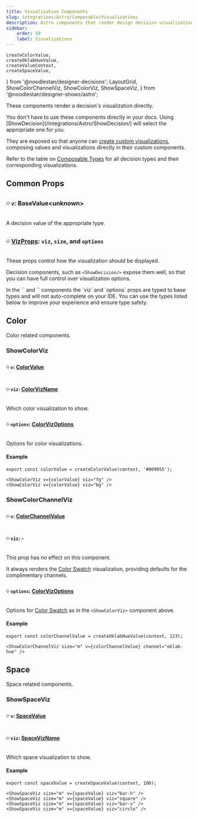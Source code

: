 ```yaml
---
title: Visualization Components
slug: integrations/Astro/Composable/Visualizations
description: Astro components that render design decision visualizations.
sidebar:
    order: 50
    label: Visualizations
---
```


    createColorValue,
    createOklabHueValue,
    createValueContext,
    createSpaceValue,
} from '@noodlestan/designer-decisions';
    LayoutGrid,
    ShowColorChannelViz,
    ShowColorViz,
    ShowSpaceViz,
} from '@noodlestan/designer-shows/astro';




These components render a decision's visualization directly.

<Aside type="tip">
    You don't have to use these components directly in your docs. Using
    [ShowDecision](/integrations/Astro/ShowDecision/) will select the appropriate one for you.
</Aside>

They are exposed so that anyone can [create custom visualizations](/guides/generating-documentation/creating-custom-visualizations/), composing values and visualizations directly in their custom components.

Refer to the table on [Composable Types](/integrations/Astro/Composable/Types) for all decision types and their corresponding visualizations.

## Common Props

### ༶ `v`: BaseValue&lt;unknown&gt;

A decision value of the appropriate type.

### ༶ [VizProps](/integrations/Astro/Props#vizprops): `viz`, `size`, and `options`

These props control how the visualization should be displayed.

Decision components, such as `<ShowDecision/>` expose them well, so that you can have full control over visualization options.

<Aside type="note">
    In the `<ShowDecision />` and `<ShowDecisionCard />` components the `viz` and `options` props
    are typed to base types and will not auto-complete on your IDE. You can use the types listed
    below to improve your experience and ensure type safety.
</Aside>

## Color

Color related components.

### ShowColorViz

#### ༶ `v`: [ColorValue](/api/designer-decisions/Values/Types/ColorValue)

#### ༶ `viz`: [ColorVizName](/api/designer-shows/Types/ColorVizName)

Which color visualization to show.

#### ༶ `options`: [ColorVizOptions](/api/designer-shows/Types/ColorVizOptions)

Options for color visualizations.

#### Example

```mdx
export const colorValue = createColorValue(context, '#009955');

<ShowColorViz v={colorValue} viz="fg" />
<ShowColorViz v={colorValue} viz="bg" />
```

<LayoutGrid>
    <ShowColorViz v={colorValue} viz="fg" />
    <ShowColorViz v={colorValue} viz="bg" options={{ content: 'hello' }} />
</LayoutGrid>

### ShowColorChannelViz

#### ༶ `v`: [ColorChannelValue](/api/designer-decisions/Values/Types/ColorChannelValue)

#### ༶ `viz`: -

This prop has no effect on this component.

It always renders the [Color Swatch](/api/designer-shows/Types/ColorVizName#swatch-default) visualization, providing defaults for the complimentary channels.

#### ༶ `options`: [ColorVizOptions](/api/designer-shows/Types/ColorVizOptions)

Options for [Color Swatch](/api/designer-shows/Types/ColorVizName#swatch-default) as in the `<ShowColorViz>` component above.

#### Example

```mdx
export const colorChannelValue = createOklabHueValue(context, 123);

<ShowColorChannelViz size="m" v={colorChannelValue} channel="oklab-hue" />
```

<ShowColorChannelViz size="m" v={colorChannelValue} channel="oklab-hue" />

## Space

Space related components.

### ShowSpaceViz

#### ༶ `v`: [SpaceValue](/api/designer-decisions/Values/Types/SpaceValue)

#### ༶ `viz`: [SpaceVizName](/api/designer-shows/Types/SpaceVizName/)

Which space visualization to show.

#### Example

```mdx
export const spaceValue = createSpaceValue(context, 100);

<ShowSpaceViz size="m" v={spaceValue} viz="bar-h" />
<ShowSpaceViz size="m" v={spaceValue} viz="square" />
<ShowSpaceViz size="m" v={spaceValue} viz="bar-v" />
<ShowSpaceViz size="m" v={spaceValue} viz="circle" />
```

<LayoutGrid>
    <ShowSpaceViz size="xs" v={spaceValue} viz="bar-h" />
    <ShowSpaceViz size="xs" v={spaceValue} viz="square" />
    <ShowSpaceViz size="xs" v={spaceValue} viz="bar-v" />
    <ShowSpaceViz size="xs" v={spaceValue} viz="circle" />
</LayoutGrid>
